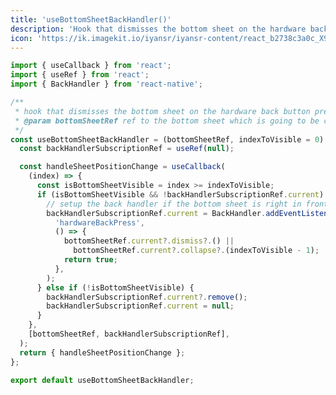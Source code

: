 ```yaml
---
title: 'useBottomSheetBackHandler()'
description: 'Hook that dismisses the bottom sheet on the hardware back button press if it is visible'
icon: 'https://ik.imagekit.io/iyansr/iyansr-content/react_b2738c3a0c_X9zTpwDUa.png'
---
```


```js
import { useCallback } from 'react';
import { useRef } from 'react';
import { BackHandler } from 'react-native';

/**
 * hook that dismisses the bottom sheet on the hardware back button press if it is visible
 * @param bottomSheetRef ref to the bottom sheet which is going to be closed/dismissed on the back press
 */
const useBottomSheetBackHandler = (bottomSheetRef, indexToVisible = 0) => {
  const backHandlerSubscriptionRef = useRef(null);

  const handleSheetPositionChange = useCallback(
    (index) => {
      const isBottomSheetVisible = index >= indexToVisible;
      if (isBottomSheetVisible && !backHandlerSubscriptionRef.current) {
        // setup the back handler if the bottom sheet is right in front of the user
        backHandlerSubscriptionRef.current = BackHandler.addEventListener(
          'hardwareBackPress',
          () => {
            bottomSheetRef.current?.dismiss?.() ||
              bottomSheetRef.current?.collapse?.(indexToVisible - 1);
            return true;
          },
        );
      } else if (!isBottomSheetVisible) {
        backHandlerSubscriptionRef.current?.remove();
        backHandlerSubscriptionRef.current = null;
      }
    },
    [bottomSheetRef, backHandlerSubscriptionRef],
  );
  return { handleSheetPositionChange };
};

export default useBottomSheetBackHandler;
```
